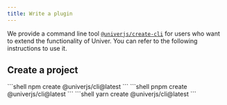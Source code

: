 ```yaml
---
title: Write a plugin
---
```


We provide a command line tool [`@univerjs/create-cli`](https://github.com/dream-num/cli) for users who want to extend the functionality of Univer. You can refer to the following instructions to use it.

## Create a project


<Tabs>
  <TabItem label="npm">
    ```shell
      npm create @univerjs/cli@latest
    ```
  </TabItem>
  <TabItem label="pnpm">
    ```shell
      pnpm create @univerjs/cli@latest
    ```
  </TabItem>
  <TabItem label="yarn">
    ```shell
      yarn create @univerjs/cli@latest
    ```
  </TabItem>
</Tabs>
